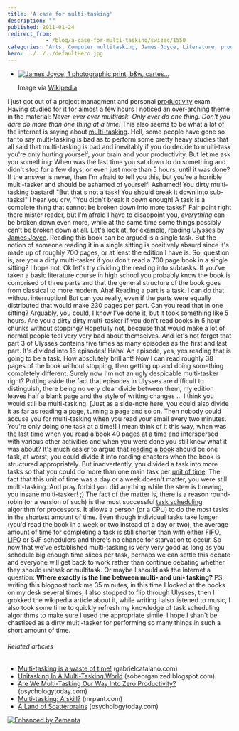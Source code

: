 ```yaml
---
title: 'A case for multi-tasking'
description: ""
published: 2011-01-24
redirect_from: 
            - /blog/a-case-for-multi-tasking/swizec/1550
categories: "Arts, Computer multitasking, James Joyce, Literature, productivity, Reading, Ulysses, Uncategorized"
hero: ../../../defaultHero.jpg
---
```

- [![James Joyce, 1 photographic print, b&w, cartes...](http://upload.wikimedia.org/wikipedia/commons/thumb/e/ef/James_Joyce_by_Alex_Ehrenzweig%2C_1915_restored.jpg/300px-James_Joyce_by_Alex_Ehrenzweig%2C_1915_restored.jpg "James Joyce, 1 photographic print, b&w, cartes...")](http://commons.wikipedia.org/wiki/File:James_Joyce_by_Alex_Ehrenzweig%2C_1915_restored.jpg)

  Image via [Wikipedia](http://commons.wikipedia.org/wiki/File:James_Joyce_by_Alex_Ehrenzweig%2C_1915_restored.jpg)

I just got out of a project managment and personal [productivity](http://en.wikipedia.org/wiki/Productivity "Productivity") exam. Having studied for it for almost a few hours I noticed an over-arching theme in the material: _Never-ever ever multitask. Only ever do one thing. Don&#x27;t you dare do more than one thing at a time!_ This also seems to be what a lot of the internet is saying about [multi-tasking](http://en.wikipedia.org/wiki/Computer_multitasking "Computer multitasking"). Hell, some people have gone so far to say multi-tasking is bad as to perform some pretty heavy studies that all said that multi-tasking is bad and inevitably if you do decide to multi-task you&#x27;re only hurting yourself, your brain and your productivity. But let me ask you something: When was the last time you sat down to do something and didn&#x27;t stop for a few days, or even just more than 5 hours, until it was done? If the answer is never, then I&#x27;m afraid to tell you this, but you&#x27;re a horrible multi-tasker and should be ashamed of yourself! Ashamed! You dirty multi-tasking bastard! &quot;But that&#x27;s not a task! You should break it down into sub-tasks!&quot; I hear you cry, &quot;You didn&#x27;t break it down enough! A task is a complete thing that cannot be broken down into more tasks!&quot; Fair point right there mister reader, but I&#x27;m afraid I have to disappoint you, _everything_ can be broken down even more, while at the same time some things possibly can&#x27;t be broken down at all. Let&#x27;s look at, for example, reading [Ulysses](http://www.amazon.com/Ulysses-James-Joyce/dp/1559946334%3FSubscriptionId%3D0G81C5DAZ03ZR9WH9X82%26tag%3Dzemanta-20%26linkCode%3Dxm2%26camp%3D2025%26creative%3D165953%26creativeASIN%3D1559946334 "Ulysses") by [James Joyce](http://en.wikipedia.org/wiki/James_Joyce "James Joyce"). Reading this book can be argued is a single task. But the notion of someone reading it in a single sitting is positively absurd since it&#x27;s made up of roughly 700 pages, or at least the edition I have is. So, question is, are you a dirty multi-tasker if you don&#x27;t read a 700 page book in a single sitting? I hope not. Ok let&#x27;s try dividing the reading into subtasks. If you&#x27;ve taken a basic literature course in high school you probably know the book is comprised of three parts and that the general structure of the book goes from classical to more modern. Aha! Reading a part is a task. I can do that without interruption! But can you really, even if the parts were equally distributed that would make 230 pages per part. Can you read that in one sitting? Arguably, you could, I know I&#x27;ve done it, but it took something like 5 hours. Are you a dirty dirty multi-tasker if you don&#x27;t read books in 5 hour chunks without stopping? Hopefully not, because that would make a lot of normal people feel very very bad about themselves. And let&#x27;s not forget that part 3 of Ulysses contains five times as many episodes as the first and last part. It&#x27;s divided into 18 episodes! Haha! An episode, yes, yes reading that is going to be a task. How absolutely brilliant! Now I can read roughly 38 pages of the book without stopping, then getting up and doing something completely different. Surely now I&#x27;m not an ugly despicable multi-tasker right? Putting aside the fact that episodes in Ulysses are difficult to distinguish, there being no very clear divide between them, my edition leaves half a blank page and the style of writing changes ... I think you would still be multi-tasking. \[Just as a side-note here, you could also divide it as far as reading a page, turning a page and so on. Then nobody could accuse you for multi-tasking when you read your email every two minutes. You&#x27;re only doing one task at a time!] I mean think of it this way, when was the last time when you read a book 40 pages at a time and interspersed with various other activities and when you were done you still knew what it was about? It&#x27;s much easier to argue that [reading a book](http://en.wikipedia.org/wiki/Reading_%28process%29 "Reading (process)") should be one task, at worst, you could divide it into reading chapters when the book is structured appropriately. But inadvertently, you divided a task into more tasks so that you could do more than one main task per [unit of time](http://en.wikipedia.org/wiki/Unit_of_time "Unit of time"). The fact that this unit of time was a day or a week doesn&#x27;t matter, you were still multi-tasking. And pray forbid you did anything while the stew is brewing, you insane multi-tasker! ;) The fact of the matter is, there is a reason round-robin (or a version of such) is the most successful [task scheduling](http://en.wikipedia.org/wiki/Scheduling_%28computing%29 "Scheduling (computing)") algorithm for processors. It allows a person (or a CPU) to do the most tasks in the shortest amount of time. Even though individual tasks take longer (you&#x27;d read the book in a week or two instead of a day or two), the average amount of time for completing a task is still shorter than with either [FIFO](http://en.wikipedia.org/wiki/FIFO "FIFO"), [LIFO](http://en.wikipedia.org/wiki/LIFO_%28computing%29 "LIFO (computing)") or SJF schedulers and there&#x27;s no chance for starvation to occur. So now that we&#x27;ve established multi-tasking is very very good as long as you schedule big enough time slices per task, perhaps we can settle this debate and everyone will get back to work rather than continue debating whether they should unitask or multitask. Or maybe I should ask the Internet a question: **Where exactly is the line between multi- and uni- tasking?** PS: writing this blogpost took me 35 minutes, in this time I looked at the books on my desk several times, I also stopped to flip through Ulysses, then I grokked the wikipedia article about it, while writing I also listened to music, I also took some time to quickly refresh my knowledge of task scheduling algorithms to make sure I used the appropriate simile. I hope I shan&#x27;t be chastised as a dirty multi-tasker for performing so many things in such a short amount of time.

###### Related articles

- [Multi-tasking is a waste of time!](http://gabrielcatalano.com/2010/09/30/multi-tasking-is-a-waste-of-time/) (gabrielcatalano.com)
- [Unitasking In A Multi-Tasking World](http://sobeorganized.blogspot.com/2010/11/unitasking-in-multi-tasking-world.html) (sobeorganized.blogspot.com)
- [Are We Multi-Tasking Our Way Into Zero Productivity?](http://www.psychologytoday.com/blog/big-career-corner/201011/are-we-multi-tasking-our-way-zero-productivity) (psychologytoday.com)
- [Multi-tasking: A skill?](http://mrpant.com/multi-tasking-a-skill/) (mrpant.com)
- [A Land of Scatterbrains](http://www.psychologytoday.com/node/52225) (psychologytoday.com)

[![Enhanced by Zemanta](http://img.zemanta.com/zemified_e.png?x-id=30011bd4-80b3-411b-96a3-8dbd3cad49d6)](http://www.zemanta.com/ "Enhanced by Zemanta")

